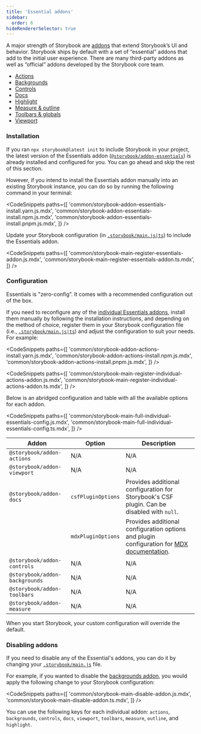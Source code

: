 ```yaml
---
title: 'Essential addons'
sidebar:
  order: 6
hideRendererSelector: true
---
```


A major strength of Storybook are [addons](https://storybook.js.org/addons) that extend Storybook’s UI and behavior. Storybook ships by default with a set of “essential” addons that add to the initial user experience. There are many third-party addons as well as “official” addons developed by the Storybook core team.

- [Actions](./actions.md)
- [Backgrounds](./backgrounds.md)
- [Controls](./controls.md)
- [Docs](../writing-docs/index.md)
- [Highlight](./highlight.md)
- [Measure & outline](./measure-and-outline.md)
- [Toolbars & globals](./toolbars-and-globals.md)
- [Viewport](./viewport.md)

### Installation

If you ran `npx storybook@latest init` to include Storybook in your project, the latest version of the Essentials addon ([`@storybook/addon-essentials`](https://storybook.js.org/addons/tag/essentials)) is already installed and configured for you. You can go ahead and skip the rest of this section.

However, if you intend to install the Essentials addon manually into an existing Storybook instance, you can do so by running the following command in your terminal:


<CodeSnippets
  paths={[
    'common/storybook-addon-essentials-install.yarn.js.mdx',
    'common/storybook-addon-essentials-install.npm.js.mdx',
    'common/storybook-addon-essentials-install.pnpm.js.mdx',
  ]}
/>


Update your Storybook configuration (in [`.storybook/main.js|ts`](../configure/index.md#configure-story-rendering)) to include the Essentials addon.


<CodeSnippets
  paths={[
    'common/storybook-main-register-essentials-addon.js.mdx',
    'common/storybook-main-register-essentials-addon.ts.mdx',
  ]}
/>


### Configuration

Essentials is "zero-config”. It comes with a recommended configuration out of the box.

If you need to reconfigure any of the [individual Essentials addons](https://storybook.js.org/addons/tag/essentials), install them manually by following the installation instructions, and depending on the method of choice, register them in your Storybook configuration file (i.e., [`.storybook/main.js|ts`](../configure/index.md#configure-story-rendering)) and adjust the configuration to suit your needs. For example:


<CodeSnippets
  paths={[
    'common/storybook-addon-actions-install.yarn.js.mdx',
    'common/storybook-addon-actions-install.npm.js.mdx',
    'common/storybook-addon-actions-install.pnpm.js.mdx',
  ]}
/>

<CodeSnippets
  paths={[
    'common/storybook-main-register-individual-actions-addon.js.mdx',
    'common/storybook-main-register-individual-actions-addon.ts.mdx',
  ]}
/>


Below is an abridged configuration and table with all the available options for each addon.


<CodeSnippets
  paths={[
    'common/storybook-main-full-individual-essentials-config.js.mdx',
    'common/storybook-main-full-individual-essentials-config.ts.mdx',
  ]}
/>


| Addon                          | Option             | Description                                                                                                                                              |
| ------------------------------ | ------------------ | -------------------------------------------------------------------------------------------------------------------------------------------------------- |
| `@storybook/addon-actions`     | N/A                | N/A                                                                                                                                                      |
| `@storybook/addon-viewport`    | N/A                | N/A                                                                                                                                                      |
| `@storybook/addon-docs`        | `csfPluginOptions` | Provides additional configuration for Storybook's CSF plugin. Can be disabled with `null`.                                                               |
|                                | `mdxPluginOptions` | Provides additional configuration options and plugin configuration for [MDX documentation](../writing-docs/mdx.md#lack-of-github-flavored-markdown-gfm). |
| `@storybook/addon-controls`    | N/A                | N/A                                                                                                                                                      |
| `@storybook/addon-backgrounds` | N/A                | N/A                                                                                                                                                      |
| `@storybook/addon-toolbars`    | N/A                | N/A                                                                                                                                                      |
| `@storybook/addon-measure`     | N/A                | N/A                                                                                                                                                      |

When you start Storybook, your custom configuration will override the default.

### Disabling addons

If you need to disable any of the Essential's addons, you can do it by changing your [`.storybook/main.js`](../configure/index.md#configure-story-rendering) file.

For example, if you wanted to disable the [backgrounds addon](./backgrounds.md), you would apply the following change to your Storybook configuration:


<CodeSnippets
  paths={[
    'common/storybook-main-disable-addon.js.mdx',
    'common/storybook-main-disable-addon.ts.mdx',
  ]}
/>


<Callout variant="info" icon="💡">

You can use the following keys for each individual addon: `actions`, `backgrounds`, `controls`, `docs`, `viewport`, `toolbars`, `measure`, `outline`, and `highlight`.

</Callout>
